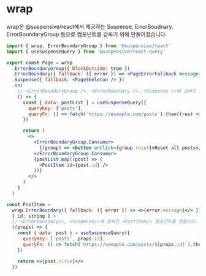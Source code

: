 # wrap

wrap은 @suspensive/react에서 제공하는 Suspense, ErrorBoudnary, ErrorBoundaryGroup 등으로 컴포넌트를 감싸기 위해 만들어졌습니다.

```jsx /wrap/
import { wrap, ErrorBoundaryGroup } from '@suspensive/react'
import { useSuspenseQuery } from '@suspensive/react-query'

export const Page = wrap
  .ErrorBoundaryGroup({ blockOutside: true })
  .ErrorBoundary({ fallback: ({ error }) => <PageErrorFallback message={error.message} /> })
  .Suspense({ fallback: <PageSkeleton /> })
  .on(
    // <ErrorBoundaryGroup />, <ErrorBoundary />, <Suspense />에 감싸진 <Page/> 컴포넌트를 만듭니다.
    () => {
      const { data: postList } = useSuspenseQuery({
        queryKey: ['posts'],
        queryFn: () => fetch(`https://exmaple.com/posts`).then((res) => res.json()),
      })

      return (
        <>
          <ErrorBoundaryGroup.Consumer>
            {(group) => <button onClick={group.reset}>Reset all posts</button>}
          </ErrorBoundaryGroup.Consumer>
          {postList.map((post) => (
            <PostItem id={post.id} />
          ))}
        </>
      )
    }
  )

const PostItem =
  wrap.ErrorBoundary({ fallback: ({ error }) => <>{error.message}</> }).Suspense({ fallback: <PostSkeleton /> }).on <
  { id: string } >
  // <ErrorBoundary/>, <Suspense/>에 감싸진 <PostItem/> 컴포넌트를 만듭니다.
  ((props) => {
    const { data: post } = useSuspenseQuery({
      queryKey: ['posts', props.id],
      queryFn: () => fetch(`https://exmaple.com/posts/${props.id}`).then((res) => res.json()),
    })

    return <>{post.title}</>
  })
```
